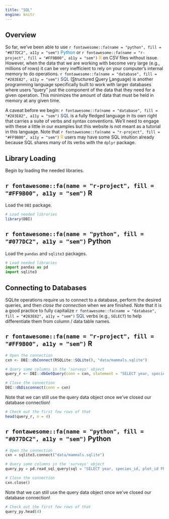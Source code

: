 ```yaml
---
title: "SQL"
engine: knitr
---
```


## Overview

So far, we've been able to use `r fontawesome::fa(name = "python", fill = "#077DC2", a11y = "sem")` <span style="color:#077DC2">Python</span> or `r fontawesome::fa(name = "r-project", fill = "#FF9B00", a11y = "sem")` <span style="color:#FF9B00">R</span> on CSV files without issue. However, when the data that we are working with become very large (e.g., millions of rows) it can be very inefficient to rely on your computer's internal memory to do operations. `r fontawesome::fa(name = "database", fill = "#283E82", a11y = "sem")` <span style="color:#283E82">SQL</span> (<u>S</u>tructured <u>Q</u>uery <u>L</u>anguage) is another programming language specifically built to work with larger databases where users "query" just the component of the data that they need for a given operation. This minimizes the amount of data that must be held in memory at any given time.

A caveat before we begin: `r fontawesome::fa(name = "database", fill = "#283E82", a11y = "sem")` <span style="color:#283E82">SQL</span> is a fully fledged language in its own right that carries a suite of verbs and syntax conventions. We'll need to engage with these a little in our examples but this website is not meant as a tutorial in this language. Note that `r fontawesome::fa(name = "r-project", fill = "#FF9B00", a11y = "sem")` <span style="color:#FF9B00">R</span> users may have some SQL intuition already because SQL shares many of its verbs with the `dplyr` package.

## Library Loading

Begin by loading the needed libraries.

:::panel-tabset
## `r fontawesome::fa(name = "r-project", fill = "#FF9B00", a11y = "sem")` R

Load the `DBI` package.

```r
# Load needed libraries
library(DBI)
```

## `r fontawesome::fa(name = "python", fill = "#077DC2", a11y = "sem")` Python

Load the `pandas` and `sqlite3` packages.

```python
# Load needed libraries
import pandas as pd
import sqlite3
```
:::

## Connecting to Databases

SQLite operations require us to connect to a database, perform the desired queries, and then _close the connection_ when we are finished. Note that it is a good practice to fully capitalize `r fontawesome::fa(name = "database", fill = "#283E82", a11y = "sem")` <span style="color:#283E82">SQL</span> verbs (e.g., `SELECT`) to help differentiate them from column / data table names.

:::panel-tabset
## `r fontawesome::fa(name = "r-project", fill = "#FF9B00", a11y = "sem")` R

```r
# Open the connection
cxn <- DBI::dbConnect(RSQLite::SQLite(), "data/mammals.sqlite")

# Query some columns in the 'surveys' object
query_r <- DBI::dbGetQuery(conn = cxn, statement = "SELECT year, species_id, plot_id FROM surveys")

# Close the connection
DBI::dbDisconnect(conn = cxn)
```

Note that we can still use the query data object once we've closed our database connection!

```r
# Check out the first few rows of that
head(query_r, n = 4)
```

## `r fontawesome::fa(name = "python", fill = "#077DC2", a11y = "sem")` Python

```python
# Open the connection
cxn = sqlite3.connect("data/mammals.sqlite")

# Query some columns in the 'surveys' object
query_py = pd.read_sql_query(sql = "SELECT year, species_id, plot_id FROM surveys", con = cxn)

# Close the connection
cxn.close()
```

Note that we can still use the query data object once we've closed our database connection!

```python
# Check out the first few rows of that
query_py.head(4)
```
:::
